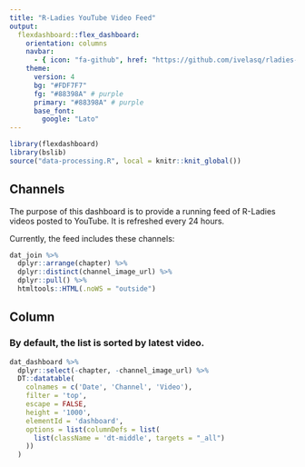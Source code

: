 ```yaml
---
title: "R-Ladies YouTube Video Feed"
output: 
  flexdashboard::flex_dashboard:
    orientation: columns
    navbar:
      - { icon: "fa-github", href: "https://github.com/ivelasq/rladies-video-feed", align: right }
    theme:
      version: 4
      bg: "#FDF7F7"
      fg: "#88398A" # purple
      primary: "#88398A" # purple
      base_font:
        google: "Lato"
---
```


```r
library(flexdashboard)
library(bslib)
source("data-processing.R", local = knitr::knit_global())
```

Channels {.sidebar}
-----------------------------------------------------------------------

The purpose of this dashboard is to provide a running feed of R-Ladies videos posted to YouTube. It is refreshed every 24 hours.

Currently, the feed includes these channels:

```r
dat_join %>% 
  dplyr::arrange(chapter) %>% 
  dplyr::distinct(channel_image_url) %>% 
  dplyr::pull() %>% 
  htmltools::HTML(.noWS = "outside")
```

Column {data-width=900}
-----------------------------------------------------------------------

### By default, the list is sorted by latest video.

<style>
.dataTables_scrollBody {
    max-height: 100% !important;
}
</style>

```r
dat_dashboard %>%
  dplyr::select(-chapter, -channel_image_url) %>%
  DT::datatable(
    colnames = c('Date', 'Channel', 'Video'),
    filter = 'top',
    escape = FALSE,
    height = '1000',
    elementId = 'dashboard',
    options = list(columnDefs = list(
      list(className = 'dt-middle', targets = "_all")
    ))
  )
```
